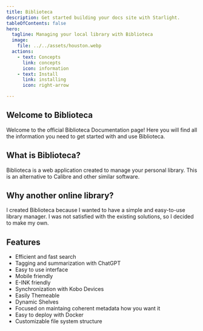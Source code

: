 ```yaml
---
title: Biblioteca
description: Get started building your docs site with Starlight.
tableOfContents: false
hero:
  tagline: Managing your local library with Biblioteca
  image:
    file: ../../assets/houston.webp
  actions:
    - text: Concepts
      link: concepts
      icon: information
    - text: Install
      link: installing
      icon: right-arrow

---
```



## Welcome to Biblioteca
Welcome to the official Biblioteca Documentation page! Here you will find all the information you need to get started with
and use Biblioteca.

## What is Biblioteca?
Biblioteca is a web application created to manage your personal library. This is an alternative to Calibre and other similar
software.

## Why another online library?
I created Biblioteca because I wanted to have a simple and easy-to-use library manager. I was not satisfied with the existing
solutions, so I decided to make my own.

## Features
- Efficient and fast search
- Tagging and summarization with ChatGPT
- Easy to use interface
- Mobile friendly
- E-INK friendly
- Synchronization with Kobo Devices
- Easily Themeable
- Dynamic Shelves
- Focused on maintaing coherent metadata how you want it
- Easy to deploy with Docker
- Customizable file system structure
